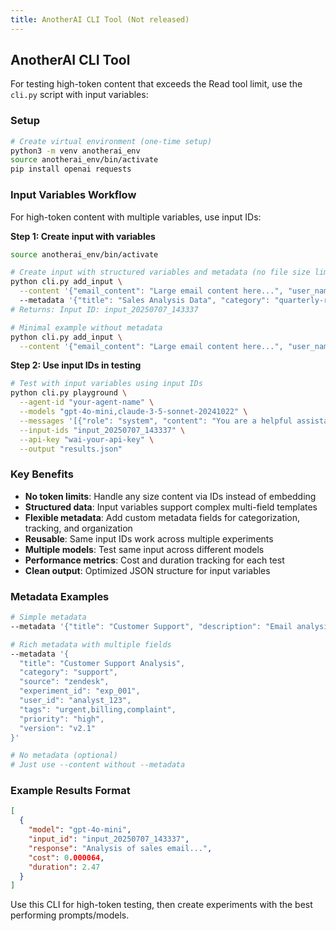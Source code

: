 ```yaml
---
title: AnotherAI CLI Tool (Not released)
---
```


## AnotherAI CLI Tool

For testing high-token content that exceeds the Read tool limit, use the `cli.py` script with input variables:

### Setup
```bash
# Create virtual environment (one-time setup)
python3 -m venv anotherai_env
source anotherai_env/bin/activate
pip install openai requests
```

### Input Variables Workflow

For high-token content with multiple variables, use input IDs:

**Step 1: Create input with variables**
```bash
source anotherai_env/bin/activate

# Create input with structured variables and metadata (no file size limits)
python cli.py add_input \
  --content '{"email_content": "Large email content here...", "user_name": "Alice", "department": "Sales", "priority": "urgent"}' \s
  --metadata '{"title": "Sales Analysis Data", "category": "quarterly-review", "source": "sales-team", "experiment": "v1"}'
# Returns: Input ID: input_20250707_143337

# Minimal example without metadata
python cli.py add_input \
  --content '{"email_content": "Large email content here...", "user_name": "Alice"}'
```

**Step 2: Use input IDs in testing**
```bash
# Test with input variables using input IDs
python cli.py playground \
  --agent-id "your-agent-name" \
  --models "gpt-4o-mini,claude-3-5-sonnet-20241022" \
  --messages '[{"role": "system", "content": "You are a helpful assistant"}, {"role": "user", "content": "Analyze {{email_content}} from {{user_name}} in {{department}} with {{priority}} priority"}]' \
  --input-ids "input_20250707_143337" \
  --api-key "wai-your-api-key" \
  --output "results.json"
```

### Key Benefits
- **No token limits**: Handle any size content via IDs instead of embedding
- **Structured data**: Input variables support complex multi-field templates
- **Flexible metadata**: Add custom metadata fields for categorization, tracking, and organization
- **Reusable**: Same input IDs work across multiple experiments
- **Multiple models**: Test same input across different models
- **Performance metrics**: Cost and duration tracking for each test
- **Clean output**: Optimized JSON structure for input variables

### Metadata Examples
```bash
# Simple metadata
--metadata '{"title": "Customer Support", "description": "Email analysis"}'

# Rich metadata with multiple fields
--metadata '{
  "title": "Customer Support Analysis",
  "category": "support",
  "source": "zendesk",
  "experiment_id": "exp_001",
  "user_id": "analyst_123",
  "tags": "urgent,billing,complaint",
  "priority": "high",
  "version": "v2.1"
}'

# No metadata (optional)
# Just use --content without --metadata
```

### Example Results Format

```json
[
  {
    "model": "gpt-4o-mini",
    "input_id": "input_20250707_143337",
    "response": "Analysis of sales email...",
    "cost": 0.000064,
    "duration": 2.47
  }
]
```

Use this CLI for high-token testing, then create experiments with the best performing prompts/models.
